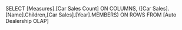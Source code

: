 SELECT
	[Measures].[Car Sales Count] ON COLUMNS,
	([Car Sales].[Name].Children,[Car Sales].[Year].MEMBERS) ON ROWS
FROM [Auto Dealership OLAP]